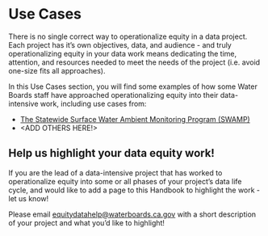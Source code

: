 # Use Cases

There is no single correct way to operationalize equity in a data project. Each project has it's own objectives, data, and audience - and truly operationalizing equity in your data work means dedicating the time, attention, and resources needed to meet the needs of the project (i.e. avoid one-size fits all approaches).

In this Use Cases section, you will find some examples of how some Water Boards staff have approached operationalizing equity into their data-intensive work, including use cases from:

-   [The Statewide Surface Water Ambient Monitoring Program (SWAMP)](https://cawaterboarddatacenter.github.io/equity-data-handbook/use-cases/uc_swamp.html)
-   \<ADD OTHERS HERE!\>

::: callout-note
## **Help us highlight your data equity work!** 

If you are the lead of a data-intensive project that has worked to operationalize equity into some or all phases of your project's data life cycle, and would like to add a page to this Handbook to highlight the work - let us know!

Please email [equitydatahelp\@waterboards.ca.gov](mailto:equitydatahelp@waterboards.ca.gov) with a short description of your project and what you'd like to highlight!
:::

## 
